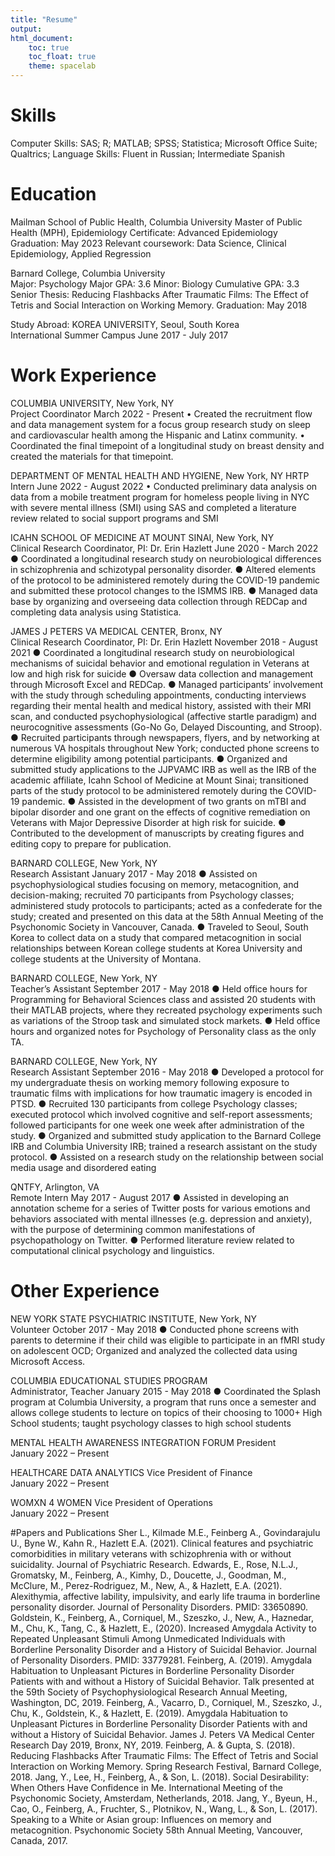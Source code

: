 ```yaml
---
title: "Resume"
output: 
html_document:
    toc: true
    toc_float: true
    theme: spacelab
---
```


# Skills 

Computer Skills: SAS; R; MATLAB; SPSS; Statistica; Microsoft Office Suite; Qualtrics;
Language Skills: Fluent in Russian; Intermediate Spanish

# Education

Mailman School of Public Health, Columbia University
Master of Public Health (MPH), Epidemiology
Certificate: Advanced Epidemiology
Graduation: May 2023
Relevant coursework: Data Science, Clinical Epidemiology, Applied Regression 

Barnard College, Columbia University                
Major: Psychology Major GPA: 3.6 
Minor: Biology 
Cumulative GPA: 3.3
Senior Thesis: Reducing Flashbacks After Traumatic Films: The Effect of Tetris and Social Interaction on Working Memory.
Graduation: May 2018 

Study Abroad: 
KOREA UNIVERSITY, Seoul, South Korea                                                       		
International Summer Campus
June 2017 - July 2017 

# Work Experience 

COLUMBIA UNIVERSITY, New York, NY				
Project Coordinator
March 2022 - Present 
•	Created the recruitment flow and data management system for a focus group research study on sleep and cardiovascular health among the Hispanic and Latinx community. 
•	Coordinated the final timepoint of a longitudinal study on breast density and created the materials for that timepoint.  

DEPARTMENT OF MENTAL HEALTH AND HYGIENE, New York, NY 
HRTP Intern
June 2022 - August 2022
•	Conducted preliminary data analysis on data from a mobile treatment program for homeless people living in NYC with severe mental illness (SMI) using SAS and completed a literature review related to social support programs and SMI

ICAHN SCHOOL OF MEDICINE AT MOUNT SINAI, New York, NY               	  
Clinical Research Coordinator, PI: Dr. Erin Hazlett
June 2020 - March 2022
●	Coordinated a longitudinal research study on neurobiological differences in schizophrenia and schizotypal personality disorder.
●	Altered elements of the protocol to be administered remotely during the COVID-19 pandemic and submitted these protocol changes to the ISMMS IRB. 
●	Managed data base by organizing and overseeing data collection through REDCap and completing data analysis using Statistica. 

JAMES J PETERS VA MEDICAL CENTER, Bronx, NY                                             	
Clinical Research Coordinator, PI: Dr. Erin Hazlett
November 2018 - August 2021
●	Coordinated a longitudinal research study on neurobiological mechanisms of suicidal behavior and emotional regulation in Veterans at low and high risk for suicide
●	Oversaw data collection and management through Microsoft Excel and REDCap.
●	Managed participants’ involvement with the study through scheduling appointments, conducting interviews regarding their mental health and medical history, assisted with their MRI scan, and conducted psychophysiological (affective startle paradigm) and neurocognitive assessments (Go-No Go, Delayed Discounting, and Stroop).
●	Recruited participants through newspapers, flyers, and by networking at numerous VA hospitals throughout New York; conducted phone screens to determine eligibility among potential participants.
●	Organized and submitted study applications to the JJPVAMC IRB as well as the IRB of the academic affiliate, Icahn School of Medicine at Mount Sinai; transitioned parts of the study protocol to be administered remotely during the COVID-19 pandemic.
●	Assisted in the development of two grants on mTBI and bipolar disorder and one grant on the effects of cognitive remediation on Veterans with Major Depressive Disorder at high risk for suicide.
●	Contributed to the development of manuscripts by creating figures and editing copy to prepare for publication. 

BARNARD COLLEGE, New York, NY                                                            		
Research Assistant
January 2017 - May 2018 
●	Assisted on psychophysiological studies focusing on memory, metacognition, and decision-making; recruited 70 participants from Psychology classes; administered study protocols to participants; acted as a confederate for the study; created and presented on this data at the 58th Annual Meeting of the Psychonomic Society in Vancouver, Canada. 
●	Traveled to Seoul, South Korea to collect data on a study that compared metacognition in social relationships between Korean college students at Korea University and college students at the University of Montana.

BARNARD COLLEGE, New York, NY                                                            		
Teacher’s Assistant
September 2017 - May 2018 
●	Held office hours for Programming for Behavioral Sciences class and assisted 20 students with their MATLAB projects, where they recreated psychology experiments such as variations of the Stroop task and simulated stock markets.
●	Held office hours and organized notes for Psychology of Personality class as the only TA.

BARNARD COLLEGE, New York, NY                                                            		
Research Assistant
September 2016 - May 2018 
●	Developed a protocol for my undergraduate thesis on working memory following exposure to traumatic films with implications for how traumatic imagery is encoded in PTSD. 
●	Recruited 130 participants from college Psychology classes; executed protocol which involved cognitive and self-report assessments; followed participants for one week one week after administration of the study.
●	Organized and submitted study application to the Barnard College IRB and Columbia University IRB; trained a research assistant on the study protocol.
●	Assisted on a research study on the relationship between social media usage and disordered eating

QNTFY, Arlington, VA                                                                                   		
Remote Intern
May 2017 - August 2017
●	Assisted in developing an annotation scheme for a series of Twitter posts for various emotions and behaviors associated with mental illnesses (e.g. depression and anxiety), with the purpose of determining common manifestations of psychopathology on Twitter.
●	Performed literature review related to computational clinical psychology and linguistics.

# Other Experience 

NEW YORK STATE PSYCHIATRIC INSTITUTE, New York, NY                 	
Volunteer
October 2017 - May 2018
●	Conducted phone screens with parents to determine if their child was eligible to participate in an fMRI study on adolescent OCD; Organized and analyzed the collected data using Microsoft Access.

COLUMBIA EDUCATIONAL STUDIES PROGRAM                                   		
Administrator, Teacher
January 2015 - May 2018
●	Coordinated the Splash program at Columbia University, a program that runs once a semester and allows college students to lecture on topics of their choosing to 1000+ High School students; taught psychology classes to high school students

MENTAL HEALTH AWARENESS INTEGRATION FORUM
President		
January 2022 – Present

HEALTHCARE DATA ANALYTICS
Vice President of Finance 			
January 2022 – Present

WOMXN 4 WOMEN 
Vice President of Operations				
January 2022 – Present 


#Papers and Publications
Sher L., Kilmade M.E., Feinberg A., Govindarajulu U., Byne W., Kahn R., Hazlett E.A. (2021). Clinical features and psychiatric comorbidities in military veterans with schizophrenia with or without suicidality. Journal of Psychiatric Research.
Edwards, E., Rose, N.L.J., Gromatsky, M., Feinberg, A., Kimhy, D., Doucette, J., Goodman, M., McClure, M., Perez-Rodriguez, M., New, A., & Hazlett, E.A. (2021). Alexithymia, affective lability, impulsivity, and early life trauma in borderline personality disorder. Journal of Personality Disorders. PMID: 33650890.
Goldstein, K., Feinberg, A., Corniquel, M., Szeszko, J., New, A., Haznedar, M., Chu, K., Tang, C., & Hazlett, E., (2020). Increased Amygdala Activity to Repeated Unpleasant Stimuli Among Unmedicated Individuals with Borderline Personality Disorder and a History of Suicidal Behavior. Journal of Personality Disorders. PMID: 33779281.
Feinberg, A. (2019). Amygdala Habituation to Unpleasant Pictures in Borderline Personality Disorder Patients with and without a History of Suicidal Behavior. Talk presented at the 59th Society of Psychophysiological Research Annual Meeting, Washington, DC, 2019. 
Feinberg, A., Vacarro, D., Corniquel, M., Szeszko, J., Chu, K., Goldstein, K., & Hazlett, E. (2019). Amygdala Habituation to Unpleasant Pictures in Borderline Personality Disorder Patients with and without a History of Suicidal Behavior. James J. Peters VA Medical Center Research Day 2019, Bronx, NY, 2019.
Feinberg, A. & Gupta, S. (2018). Reducing Flashbacks After Traumatic Films: The Effect of Tetris and Social Interaction on Working Memory. Spring Research Festival, Barnard College, 2018.
Jang, Y., Lee, H., Feinberg, A., & Son, L. (2018). Social Desirability: When Others Have Confidence in Me. International Meeting of the Psychonomic Society, Amsterdam, Netherlands, 2018.
Jang, Y., Byeun, H., Cao, O., Feinberg, A., Fruchter, S., Plotnikov, N., Wang, L., & Son, L. (2017). Speaking to a White or Asian group: Influences on memory and metacognition. Psychonomic Society 58th Annual Meeting, Vancouver, Canada, 2017.

